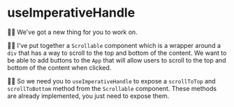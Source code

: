 # useImperativeHandle

👨‍💼 We've got a new thing for you to work on.

🧝‍♂️ I've put together a `Scrollable` component which is a wrapper around a `div`
that has a way to scroll to the top and bottom of the content. We want to be
able to add buttons to the `App` that will allow users to scroll to the top and
bottom of the content when clicked.

👨‍💼 So we need you to `useImperativeHandle` to expose a `scrollToTop` and
`scrollToBottom` method from the `Scrollable` component. These methods are
already implemented, you just need to expose them.
